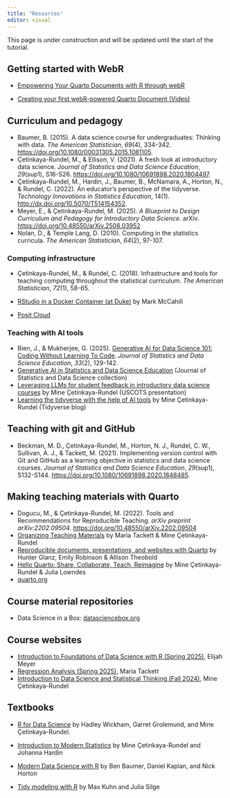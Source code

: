 ```yaml
---
title: "Resources"
editor: visual
---
```


::: callout-caution
This page is under construction and will be updated until the start of the tutorial.
:::

## Getting started with WebR

-   [Empowering Your Quarto Documents with R through webR](https://quarto-webr.thecoatlessprofessor.com/qwebr-internal-cell.html)

-   [Creating your first webR-powered Quarto Document (Video)](https://www.youtube.com/watch?v=DoRR2S5lLvk)

## Curriculum and pedagogy

-   Baumer, B. (2015). A data science course for undergraduates: Thinking with data. *The American Statistician*, *69*(4), 334-342. <https://doi.org/10.1080/00031305.2015.1081105>.
-   Çetinkaya-Rundel, M., & Ellison, V. (2021). A fresh look at introductory data science. *Journal of Statistics and Data Science Education*, *29*(sup1), S16-S26. <https://doi.org/10.1080/10691898.2020.1804497>.
-   Çetinkaya-Rundel, M., Hardin, J., Baumer, B., McNamara, A., Horton, N., & Rundel, C. (2022). An educator's perspective of the tidyverse. *Technology Innovations in Statistics Education*, 14(1). <http://dx.doi.org/10.5070/T514154352>.
-   Meyer, E., & Çetinkaya-Rundel, M. (2025). *A Blueprint to Design Curriculum and Pedagogy for Introductory Data Science.* arXiv. <https://doi.org/10.48550/arXiv.2508.03952>
-   Nolan, D., & Temple Lang, D. (2010). Computing in the statistics curricula. *The American Statistician*, *64*(2), 97-107.

### Computing infrastructure

-   Çetinkaya-Rundel, M., & Rundel, C. (2018). Infrastructure and tools for teaching computing throughout the statistical curriculum. *The American Statistician*, *72*(1), 58-65.

-   [RStudio in a Docker Container (at Duke)](https://github.com/mccahill/docker-rstudio) by Mark McCahill

-   [Posit Cloud](https://posit.cloud/plans/instructor)

### Teaching with AI tools 

-   Bien, J., & Mukherjee, G. (2025). [Generative AI for Data Science 101: Coding Without Learning To Code](https://www.tandfonline.com/doi/full/10.1080/26939169.2024.2432397?src=exp-mr). *Journal of Statistics and Data Science Education*, *33*(2), 129-142.
-   [Generative AI in Statistics and Data Science Education](https://www.tandfonline.com/journals/ujse21/collections/generative-ai) (Journal of Statistics and Data Science collection)
-   [Leveraging LLMs for student feedback in introductory data science courses](https://mine-cetinkaya-rundel.github.io/help-from-ai-uscots25/) by Mine Çetinkaya-Rundel (USCOTS presentation)
-   [Learning the tidyverse with the help of AI tools](https://www.tidyverse.org/blog/2025/04/learn-tidyverse-ai/) by Mine Çetinkaya-Rundel (Tidyverse blog)

## Teaching with git and GitHub

-   Beckman, M. D., Çetinkaya-Rundel, M., Horton, N. J., Rundel, C. W., Sullivan, A. J., & Tackett, M. (2021). Implementing version control with Git and GitHub as a learning objective in statistics and data science courses. *Journal of Statistics and Data Science Education*, *29*(sup1), S132-S144. <https://doi.org/10.1080/10691898.2020.1848485>.

## Making teaching materials with Quarto

-   Dogucu, M., & Çetinkaya-Rundel, M. (2022). Tools and Recommendations for Reproducible Teaching. *arXiv preprint arXiv:2202.09504*. <https://doi.org/10.48550/arXiv.2202.09504>
-   [Organizing Teaching Materials](https://rstudio-conf-2022.github.io/teach-ds/modules/d2-08-organizing.html) by Maria Tackett & Mine Çetinkaya-Rundel
-   [Reproducible documents, presentations, and websites with Quarto](https://atheobold.github.io/uscots-quarto/) by Hunter Glanz, Emily Robinson & Allison Theobold
-   [Hello Quarto: Share, Collaborate, Teach, Reimagine](https://www.youtube.com/watch?v=p7Hxu4coDl8) by Mine Çetinkaya-Rundel & Julia Lowndes
-   [quarto.org](https://quarto.org)

## Course material repositories

-   Data Science in a Box: [datasciencebox.org](https://datasciencebox.org/)

## Course websites

-   [Introduction to Foundations of Data Science with R (Spring 2025)](https://st295.github.io/st295-sp25/), Elijah Meyer
-   [Regression Analysis (Spring 2025)](https://sta210-sp25.netlify.app/), Maria Tackett
-   [Introduction to Data Science and Statistical Thinking (Fall 2024)](https://sta199-f24.github.io/), Mine Çetinkaya-Rundel

## Textbooks

-   [R for Data Science](https://r4ds.hadley.nz/) by Hadley Wickham, Garret Grolemund, and Mine Çetinkaya-Rundel.

-   [Introduction to Modern Statistics](https://openintro-ims.netlify.app/) by Mine Çetinkaya-Rundel and Johanna Hardin

-   [Modern Data Science with R](https://mdsr-book.github.io/) by Ben Baumer, Daniel Kaplan, and Nick Horton

-   [Tidy modeling with R](https://www.tmwr.org/) by Max Kuhn and Julia Silge
